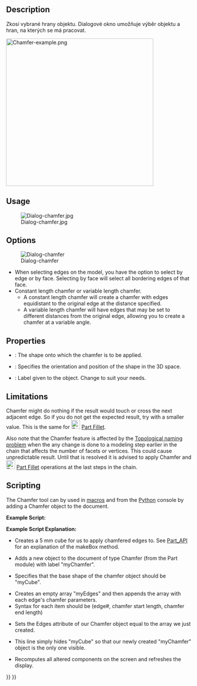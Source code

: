 <languages/>

{{Docnav
|[[Part_Fillet|Fillet]]
|[[Part_MakeFace|MakeFace]]
|[[Part_Workbench|Part]]
|IconL=Part_Fillet.svg
|IconR=Part_MakeFace.svg
|IconC=Workbench_Part.svg
}}

<div class="mw-translate-fuzzy">
{{GuiCommand/cs|Name=Part Chamfer|Name/cs=Díl Zkosení|MenuLocation=Díl → Zkosení|Workbenches=[[Part_Workbench/cs|Díl]], Kompletace|SeeAlso=}}
</div>

==Description==

<div class="mw-translate-fuzzy">
Zkosí vybrané hrany objektu. Dialogové okno umožňuje výběr objektu a hran, na kterých se má pracovat.
</div>

[[Image:Chamfer-example.png|400px]]
{{Caption|Plate with chamfered corners}}

==Usage== 

<div class="mw-translate-fuzzy">
[[Image:Dialog-chamfer.jpg]]
</div>

==Options==

[[Image:Dialog-chamfer.png|Dialog-chamfer]]
* When selecting edges on the model, you have the option to select by edge or by face. Selecting by face will select all bordering edges of that face.
* Constant length chamfer or variable length chamfer.
** A constant length chamfer will create a chamfer with edges equidistant to the original edge at the distance specified.
** A variable length chamfer will have edges that may be set to different distances from the original edge, allowing you to create a chamfer at a variable angle.

==Properties==

{{Properties_Title|Base}}

*{{PropertyData|Base}}: The shape onto which the chamfer is to be applied.
*{{PropertyData|Placement}}: Specifies the orientation and position of the shape in the 3D space. 
*{{PropertyData|Label}}: Label given to the object. Change to suit your needs.
{{clear}}

==Limitations==

Chamfer might do nothing if the result would touch or cross the next adjacent edge. So if you do not get the expected result, try with a smaller value. This is the same for [[Image:Part_Fillet.svg|24px]] [[Part_Fillet|Part Fillet]].

Also note that the Chamfer feature is affected by the [[Topological_naming_problem|Topological naming problem]] when the any change is done to a modeling step earlier in the chain that affects the number of facets or vertices. This could cause unpredictable result. Until that is resolved it is advised to apply Chamfer and [[Image:Part_Fillet.svg|24px]] [[Part_Fillet|Part Fillet]] operations at the last steps in the chain.

==Scripting==

The Chamfer tool can by used in [[Macros|macros]] and from the [[Python|Python]] console by adding a Chamfer object to the document.

'''Example Script:'''

{{Code|code=
import Part
cube = FreeCAD.ActiveDocument.addObject("Part::Feature", "myCube")
cube.Shape = Part.makeBox(5, 5, 5)
chmfr = FreeCAD.ActiveDocument.addObject("Part::Chamfer", "myChamfer")
chmfr.Base = FreeCAD.ActiveDocument.myCube
myEdges = []
myEdges.append((1, 1.5, 1.25)) # (edge number, chamfer start length, chamfer end length)
myEdges.append((2, 1.5, 1.25))
myEdges.append((3, 1.5, 1.25))
myEdges.append((4, 1.5, 1.25))
myEdges.append((5, 1.5, 1.25))
myEdges.append((6, 1.5, 1.25))
myEdges.append((7, 1.5, 1.25))
myEdges.append((8, 1.5, 1.25))
myEdges.append((9, 1.5, 1.25))
myEdges.append((10, 1.5, 1.25))
myEdges.append((11, 1.5, 1.25))
myEdges.append((12, 1.5, 1.25))
chmfr.Edges = myEdges
FreeCADGui.ActiveDocument.myCube.Visibility = False
FreeCAD.ActiveDocument.recompute()
}}

'''Example Script Explanation:'''

{{Code|code=
import Part
cube = FreeCAD.ActiveDocument.addObject("Part::Feature", "myCube")
cube.Shape = Part.makeBox(5, 5, 5)
}}

*Creates a 5 mm cube for us to apply chamfered edges to. See [[Part_API|Part_API]] for an explanation of the makeBox method.

{{Code|code=
chmfr = FreeCAD.ActiveDocument.addObject("Part::Chamfer", "myChamfer")
}}

*Adds a new object to the document of type Chamfer (from the Part module) with label "myChamfer".

{{Code|code=
chmfr.Base = FreeCAD.ActiveDocument.myCube
}}

*Specifies that the base shape of the chamfer object should be "myCube".

{{Code|code=
myEdges = []
myEdges.append((1, 1.5, 1.25)) # (edge number, chamfer start length, chamfer end length)
myEdges.append((2, 1.5, 1.25))
myEdges.append((3, 1.5, 1.25))
myEdges.append((4, 1.5, 1.25))
myEdges.append((5, 1.5, 1.25))
myEdges.append((6, 1.5, 1.25))
myEdges.append((7, 1.5, 1.25))
myEdges.append((8, 1.5, 1.25))
myEdges.append((9, 1.5, 1.25))
myEdges.append((10, 1.5, 1.25))
myEdges.append((11, 1.5, 1.25))
myEdges.append((12, 1.5, 1.25))
}}

*Creates an empty array "myEdges" and then appends the array with each edge's chamfer parameters.
*Syntax for each item should be (edge#, chamfer start length, chamfer end length)

{{Code|code=
chmfr.Edges = myEdges
}}
*Sets the Edges attribute of our Chamfer object equal to the array we just created.

{{Code|code=
FreeCADGui.ActiveDocument.myCube.Visibility = False
}}

*This line simply hides "myCube" so that our newly created "myChamfer" object is the only one visible.

{{Code|code=
FreeCAD.ActiveDocument.recompute()
}}

*Recomputes all altered components on the screen and refreshes the display.


{{Docnav
|[[Part_Fillet|Fillet]]
|[[Part_MakeFace|MakeFace]]
|[[Part_Workbench|Part]]
|IconL=Part_Fillet.svg
|IconR=Part_MakeFace.svg
|IconC=Workbench_Part.svg
}}

{{Part Tools navi{{#translation:}}}}
{{Userdocnavi{{#translation:}}}}